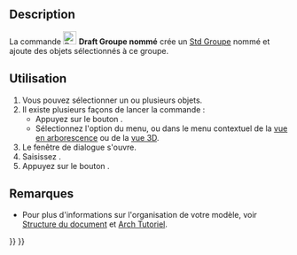 <languages/>

{{Docnav/fr
|[[Draft_LayerManager/fr|Gestionnaire de calques]]
|[[Draft_SelectGroup/fr|Sélection groupée]]
|[[Draft_Workbench/fr|Atelier Draft]]
|IconL=Draft_LayerManager.svg
|IconR=Draft_SelectGroup.svg
|IconC=Workbench_Draft.svg
}}

{{GuiCommand/fr
|Name=Draft AddNamedGroup
|Name/fr=Draft Groupe nommé
|MenuLocation=Utilitaires → Créer un nouveau groupe nommé
|Workbenches=[[Draft_Workbench/fr|Draft]]
|Version=0.20
|SeeAlso=[[Std_Group/fr|Std Groupe]], [[Draft_AddToGroup/fr|Draft Ajouter au groupe]], [[Draft_AutoGroup/fr|Draft Grouper automatiquement]]
}}

== Description ==

La commande [[Image:Draft_AddNamedGroup.svg|24px]] '''Draft Groupe nommé''' crée un [[Std_Group/fr|Std Groupe]] nommé et ajoute des objets sélectionnés à ce groupe.

<span id="Usage"></span>
== Utilisation ==

# Vous pouvez sélectionner un ou plusieurs objets.
# Il existe plusieurs façons de lancer la commande :
#* Appuyez sur le bouton {{Button|[[Image:Draft_AddNamedGroup.svg|16px]] [[Draft_AddNamedGroup/fr|Créer un nouveau groupe nommé]]}}.
#* Sélectionnez l'option {{MenuCommand|Utilitaires → [[Image:Draft_AddNamedGroup.svg|16px]] Créer un nouveau groupe nommé}} du menu, ou dans le menu contextuel de la [[Tree_view/fr|vue en arborescence]] ou de la [[3D_view/fr|vue 3D]].
# Le fenêtre de dialogue {{MenuCommand|Créer un nouveau groupe}} s'ouvre. {{Version/fr|1.1}}
# Saisissez {{MenuCommand|Nom du groupe}}.
# Appuyez sur le bouton {{Button|OK}}.

<span id="Notes"></span>
== Remarques ==

* Pour plus d'informations sur l'organisation de votre modèle, voir [[Document_structure/fr|Structure du document]] et [[Arch_tutorial/fr#Organiser_votre_mod.C3.A8le|Arch Tutoriel]].


{{Docnav/fr
|[[Draft_LayerManager/fr|Gestionnaire de calques]]
|[[Draft_SelectGroup/fr|Sélection groupée]]
|[[Draft_Workbench/fr|Atelier Draft]]
|IconL=Draft_LayerManager.svg
|IconR=Draft_SelectGroup.svg
|IconC=Workbench_Draft.svg
}}

{{Draft Tools navi{{#translation:}}}}
{{Userdocnavi{{#translation:}}}}